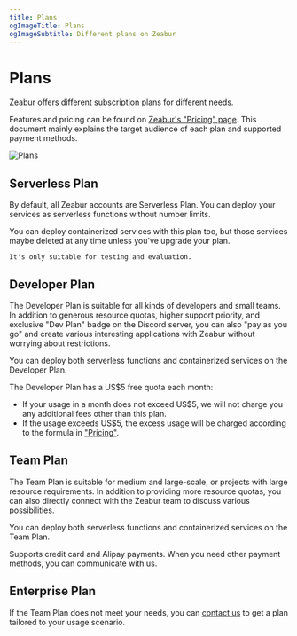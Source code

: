 ```yaml
---
title: Plans
ogImageTitle: Plans
ogImageSubtitle: Different plans on Zeabur
---
```



# Plans

Zeabur offers different subscription plans for different needs.

Features and pricing can be found on [Zeabur's "Pricing" page](https://zeabur.com/en-US/pricing). This document mainly explains the target audience of each plan and supported payment methods.

![Plans](/billing/plans/overview.png)

## Serverless Plan

By default, all Zeabur accounts are Serverless Plan.
You can deploy your services as serverless functions without number limits.

<Callout>
    You can deploy containerized services with this plan too, but those services maybe deleted at any time unless you've upgrade your plan.

    It's only suitable for testing and evaluation.

</Callout>

## Developer Plan

The Developer Plan is suitable for all kinds of developers and small teams. In addition to generous resource quotas, higher support priority, and exclusive "Dev Plan" badge on the Discord server, you can also "pay as you go" and create various interesting applications with Zeabur without worrying about restrictions.

You can deploy both serverless functions and containerized services on the Developer Plan.

The Developer Plan has a US$5 free quota each month:

- If your usage in a month does not exceed US$5, we will not charge you any additional fees other than this plan.
- If the usage exceeds US$5, the excess usage will be charged according to the formula in ["Pricing"](./pricing).

## Team Plan

The Team Plan is suitable for medium and large-scale, or projects with large resource requirements. In addition to providing more resource quotas, you can also directly connect with the Zeabur team to discuss various possibilities.

You can deploy both serverless functions and containerized services on the Team Plan.

Supports credit card and Alipay payments. When you need other payment methods, you can communicate with us.

## Enterprise Plan

If the Team Plan does not meet your needs, you can [contact us](mailto:contact@zeabur.com) to get a plan tailored to your usage scenario.
